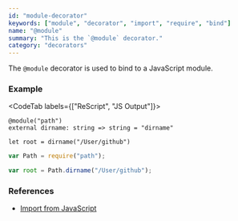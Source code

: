 ```yaml
---
id: "module-decorator"
keywords: ["module", "decorator", "import", "require", "bind"]
name: "@module"
summary: "This is the `@module` decorator."
category: "decorators"
---
```


The `@module` decorator is used to bind to a JavaScript module.

### Example

<CodeTab labels={["ReScript", "JS Output"]}>

```res
@module("path")
external dirname: string => string = "dirname"

let root = dirname("/User/github")
```

```js
var Path = require("path");

var root = Path.dirname("/User/github");
```

</CodeTab>

### References

* [Import from JavaScript](/docs/manual/latest/import-from-export-to-js#import-from-javascript)

